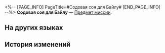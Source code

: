 <%-- [PAGE_INFO]
PageTitle=#Содовая соя для Байлу#
[END_PAGE_INFO] --%>
{{Предмет Инфобокс
|id          = 140246
|Изображение = Предмет Содовая соя для Байлу.png
|Тип         = Предмет миссии
|Инвентарь   = Миссии
|Редкость    = 3
|Эффект      = 
|Описание    = Изготовлена из ферментированных соевых продуктов, пахнет кисло и едко, но на вкус прохладная и освежающая.<br />Если вы сможете спокойно выпить большую бутылку содовой сои, вы точно впечатлите гурманов Лофу.
}}
{{Описание|''«Эта штука называется содовая соя, а не содовая сойя!»''}}
'''Содовая соя для Байлу''' — [[Предмет миссии]].

==На других языках==
{{На других языках
|en   = Mung bean soda bought for Bailu
|zhs  = 给白露买的苏打豆汁儿
|zht  = 幫白露買的蘇打豆汁兒
|ja   = 白露に買ってあげたソーダ豆汁
|ko   = 백로에게 사 주는 소다 두유
|es   = Un refresco de frijoles que compraste para Bailu.
|fr   = Soda aux haricots mungo pour Bailu
|ru   = Содовая соя для Байлу
|th   = Mung Bean Soda ที่ซื้อให้ Bailu
|vi   = Sữa Đậu Soda Mua Cho Bailu
|de   = Für Bailu gekauftes Mungobohnensoda
|id   = Mung Bean Soda yang Dibeli untuk Bailu
|pt   = Refrigerante de Feijão Mungo Comprado para Bailu
}}

==История изменений==
{{История изменений|3.5}}